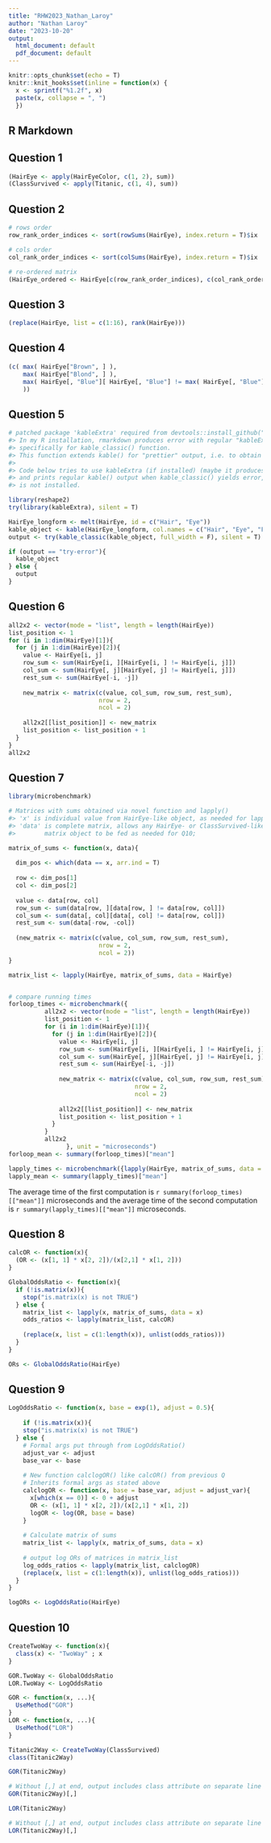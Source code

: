 ```yaml
---
title: "RHW2023_Nathan_Laroy"
author: "Nathan Laroy"
date: "2023-10-20"
output:
  html_document: default
  pdf_document: default
---
```


```r
knitr::opts_chunk$set(echo = T)
knitr::knit_hooks$set(inline = function(x) {
  x <- sprintf("%1.2f", x)
  paste(x, collapse = ", ")
  })
```

## R Markdown

## Question 1
```r
(HairEye <- apply(HairEyeColor, c(1, 2), sum))
(ClassSurvived <- apply(Titanic, c(1, 4), sum))
```

## Question 2
```r
# rows order
row_rank_order_indices <- sort(rowSums(HairEye), index.return = T)$ix

# cols order
col_rank_order_indices <- sort(colSums(HairEye), index.return = T)$ix

# re-ordered matrix
(HairEye_ordered <- HairEye[c(row_rank_order_indices), c(col_rank_order_indices)])
```

## Question 3
```r
(replace(HairEye, list = c(1:16), rank(HairEye)))
```

## Question 4
```r
(c( max( HairEye["Brown", ] ),
    max( HairEye["Blond", ] ), 
    max( HairEye[, "Blue"][ HairEye[, "Blue"] != max( HairEye[, "Blue"] ) ])
    ))
```

## Question 5
```r
# patched package 'kableExtra' required from devtools::install_github("kupietz/kableExtra")
#> In my R installation, rmarkdown produces error with regular "kableExtra" package when knitting, 
#> specifically for kable_classic() function.
#> This function extends kable() for "prettier" output, i.e. to obtain the one shown in assignment 5.
#> 
#> Code below tries to use kableExtra (if installed) (maybe it produces no error on other installations),
#> and prints regular kable() output when kable_classic() yields error, or when "kableExtra"
#> is not installed.

library(reshape2)
try(library(kableExtra), silent = T)

HairEye_longform <- melt(HairEye, id = c("Hair", "Eye"))
kable_object <- kable(HairEye_longform, col.names = c("Hair", "Eye", "Freq"), format = "html")
output <- try(kable_classic(kable_object, full_width = F), silent = T)

if (output == "try-error"){
  kable_object
} else {
  output
}

```

## Question 6
```r
all2x2 <- vector(mode = "list", length = length(HairEye))
list_position <- 1
for (i in 1:dim(HairEye)[1]){
  for (j in 1:dim(HairEye)[2]){
    value <- HairEye[i, j]
    row_sum <- sum(HairEye[i, ][HairEye[i, ] != HairEye[i, j]])
    col_sum <- sum(HairEye[, j][HairEye[, j] != HairEye[i, j]])
    rest_sum <- sum(HairEye[-i, -j])
    
    new_matrix <- matrix(c(value, col_sum, row_sum, rest_sum),
                         nrow = 2,
                         ncol = 2)
    
    all2x2[[list_position]] <- new_matrix
    list_position <- list_position + 1
  }
}
all2x2
```

## Question 7
```r
library(microbenchmark)

# Matrices with sums obtained via novel function and lapply()
#> 'x' is individual value from HairEye-like object, as needed for lapply();
#> 'data' is complete matrix, allows any HairEye- or ClassSurvived-like
#>        matrix object to be fed as needed for Q10;

matrix_of_sums <- function(x, data){
  
  dim_pos <- which(data == x, arr.ind = T)
  
  row <- dim_pos[1]
  col <- dim_pos[2]
  
  value <- data[row, col]
  row_sum <- sum(data[row, ][data[row, ] != data[row, col]])
  col_sum <- sum(data[, col][data[, col] != data[row, col]])
  rest_sum <- sum(data[-row, -col])
  
  (new_matrix <- matrix(c(value, col_sum, row_sum, rest_sum),
                         nrow = 2,
                         ncol = 2))
}

matrix_list <- lapply(HairEye, matrix_of_sums, data = HairEye)


# compare running times
forloop_times <- microbenchmark({
          all2x2 <- vector(mode = "list", length = length(HairEye))
          list_position <- 1
          for (i in 1:dim(HairEye)[1]){
            for (j in 1:dim(HairEye)[2]){
              value <- HairEye[i, j]
              row_sum <- sum(HairEye[i, ][HairEye[i, ] != HairEye[i, j]])
              col_sum <- sum(HairEye[, j][HairEye[, j] != HairEye[i, j]])
              rest_sum <- sum(HairEye[-i, -j])
              
              new_matrix <- matrix(c(value, col_sum, row_sum, rest_sum),
                                   nrow = 2,
                                   ncol = 2)
              
              all2x2[[list_position]] <- new_matrix
              list_position <- list_position + 1
            }
          }
          all2x2
                }, unit = "microseconds")
forloop_mean <- summary(forloop_times)["mean"]

lapply_times <- microbenchmark({lapply(HairEye, matrix_of_sums, data = HairEye)}, unit = "microseconds")
lapply_mean <- summary(lapply_times)["mean"]
```
The average time of the first computation is `r summary(forloop_times)[["mean"]]` microseconds and the average time of the second computation is `r summary(lapply_times)[["mean"]]` microseconds.

## Question 8
```r
calcOR <- function(x){
  (OR <- (x[1, 1] * x[2, 2])/(x[2,1] * x[1, 2]))
}

GlobalOddsRatio <- function(x){
  if (!is.matrix(x)){
    stop("is.matrix(x) is not TRUE")
  } else {
    matrix_list <- lapply(x, matrix_of_sums, data = x)
    odds_ratios <- lapply(matrix_list, calcOR)
    
    (replace(x, list = c(1:length(x)), unlist(odds_ratios)))
  }
}

ORs <- GlobalOddsRatio(HairEye)
```

## Question 9

```r
LogOddsRatio <- function(x, base = exp(1), adjust = 0.5){
  
    if (!is.matrix(x)){
    stop("is.matrix(x) is not TRUE")
  } else {
    # Formal args put through from LogOddsRatio()
    adjust_var <- adjust
    base_var <- base
    
    # New function calclogOR() like calcOR() from previous Q
    # Inherits formal args as stated above
    calclogOR <- function(x, base = base_var, adjust = adjust_var){
      x[which(x == 0)] <- 0 + adjust
      OR <- (x[1, 1] * x[2, 2])/(x[2,1] * x[1, 2])
      logOR <- log(OR, base = base)
    }
    
    # Calculate matrix of sums
    matrix_list <- lapply(x, matrix_of_sums, data = x)
    
    # output log ORs of matrices in matrix_list
    log_odds_ratios <- lapply(matrix_list, calclogOR)
    (replace(x, list = c(1:length(x)), unlist(log_odds_ratios)))
  }
}

logORs <- LogOddsRatio(HairEye)
```

## Question 10
```r
CreateTwoWay <- function(x){
  class(x) <- "TwoWay" ; x
}

GOR.TwoWay <- GlobalOddsRatio
LOR.TwoWay <- LogOddsRatio

GOR <- function(x, ...){
  UseMethod("GOR")
}
LOR <- function(x, ...){
  UseMethod("LOR")
}
```

```r
Titanic2Way <- CreateTwoWay(ClassSurvived)
class(Titanic2Way)
```

```r
GOR(Titanic2Way)
```
```r
# Without [,] at end, output includes class attribute on separate line
GOR(Titanic2Way)[,]
```

```r
LOR(Titanic2Way)
```
```r
# Without [,] at end, output includes class attribute on separate line
LOR(Titanic2Way)[,]
```